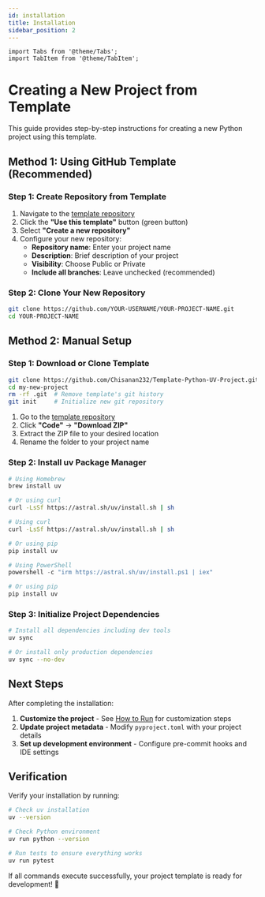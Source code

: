 ```yaml
---
id: installation
title: Installation
sidebar_position: 2
---
```


```mdx-code-block
import Tabs from '@theme/Tabs';
import TabItem from '@theme/TabItem';
```

# Creating a New Project from Template

This guide provides step-by-step instructions for creating a new Python project using this template.

## Method 1: Using GitHub Template (Recommended)

### Step 1: Create Repository from Template

1. Navigate to the [template repository](https://github.com/Chisanan232/Template-Python-UV-Project)
2. Click the **"Use this template"** button (green button)
3. Select **"Create a new repository"**
4. Configure your new repository:
   - **Repository name**: Enter your project name
   - **Description**: Brief description of your project
   - **Visibility**: Choose Public or Private
   - **Include all branches**: Leave unchecked (recommended)

### Step 2: Clone Your New Repository

```bash
git clone https://github.com/YOUR-USERNAME/YOUR-PROJECT-NAME.git
cd YOUR-PROJECT-NAME
```

## Method 2: Manual Setup

### Step 1: Download or Clone Template

<Tabs>
<TabItem value="git-clone" label="Git Clone">

```bash
git clone https://github.com/Chisanan232/Template-Python-UV-Project.git my-new-project
cd my-new-project
rm -rf .git  # Remove template's git history
git init     # Initialize new git repository
```

</TabItem>
<TabItem value="download" label="Download ZIP">

1. Go to the [template repository](https://github.com/Chisanan232/Template-Python-UV-Project)
2. Click **"Code"** → **"Download ZIP"**
3. Extract the ZIP file to your desired location
4. Rename the folder to your project name

</TabItem>
</Tabs>

### Step 2: Install uv Package Manager

<Tabs>
<TabItem value="macos" label="macOS">

```bash
# Using Homebrew
brew install uv

# Or using curl
curl -LsSf https://astral.sh/uv/install.sh | sh
```

</TabItem>
<TabItem value="linux" label="Linux">

```bash
# Using curl
curl -LsSf https://astral.sh/uv/install.sh | sh

# Or using pip
pip install uv
```

</TabItem>
<TabItem value="windows" label="Windows">

```powershell
# Using PowerShell
powershell -c "irm https://astral.sh/uv/install.ps1 | iex"

# Or using pip
pip install uv
```

</TabItem>
</Tabs>

### Step 3: Initialize Project Dependencies

```bash
# Install all dependencies including dev tools
uv sync

# Or install only production dependencies
uv sync --no-dev
```

## Next Steps

After completing the installation:

1. **Customize the project** - See [How to Run](./how-to-run.mdx) for customization steps
2. **Update project metadata** - Modify `pyproject.toml` with your project details
3. **Set up development environment** - Configure pre-commit hooks and IDE settings

## Verification

Verify your installation by running:

```bash
# Check uv installation
uv --version

# Check Python environment
uv run python --version

# Run tests to ensure everything works
uv run pytest
```

If all commands execute successfully, your project template is ready for development! 🎉
